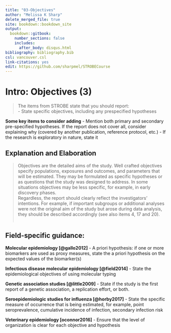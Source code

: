 ---
title: "03-Objectives"
author: "Melissa K Sharp"
delete_merged_file: true
site: bookdown::bookdown_site
output:
  bookdown::gitbook:
    number_sections: false 
    includes: 
      after_body: disqus.html
bibliography: bibliography.bib
csl: vancouver.csl
link-citations: yes
edit: https://github.com/sharpmel/STROBECourse
---

# Intro: Objectives (3)
> The items from STROBE state that you should report:  
- State specific objectives, including any prespecified hypotheses

**Some key items to consider adding**
- Mention both primary and secondary pre-specified hypotheses. If the report does not cover all, consider explaining why (covered by another publication, reference protocol, etc.)
- If the research is exploratory in nature, state it
</br> 

## Explanation and Elaboration
> Objectives are the detailed aims of the study. Well crafted objectives specify populations, exposures and outcomes, and parameters that will be estimated. They may be formulated as specific hypotheses or as questions that the study was designed to address. In some situations objectives may be less specific, for example, in early discovery phases.</br> 
Regardless, the report should clearly reflect the investigators’ intentions. For example, if important subgroups or additional analyses were not the original aim of the study but arose during data analysis, they should be described accordingly (see also items 4, 17 and 20).</br> 
</br>

<h2> Field-specific guidance:</h2>
**Molecular epidemiology [@gallo2012]** 
- A priori hypothesis: if one or more biomarkers are used as proxy measures, state the a priori hypothesis on the expected values of the biomarker(s)

**Infectious disease molecular epidemiology [@field2014]**
- State the epidemiological objectives of using molecular typing

**Genetic association studies [@little2009]**
- State if the study is the first report of a genetic association, a replication effort, or both.

**Seroepidemiologic studies for influenza [@horby2017]**
- State the specific measure of occurrence that is being estimated, for example, point seroprevalence, cumulative incidence of infection, secondary infection risk

**Veterinary epidemiology [oconnor2016]**
- Ensure that the level of organization is clear for each objective and hypothesis